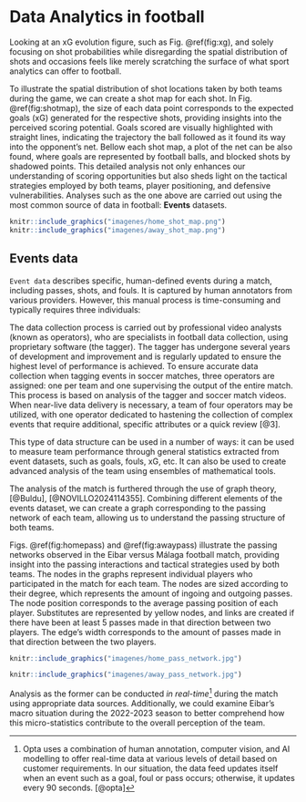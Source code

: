 # Data Analytics in football
Looking at an xG evolution figure, such as Fig. \@ref(fig:xg), and solely focusing on shot probabilities while disregarding the spatial distribution of shots and occasions feels like merely scratching the surface of what sport analytics can offer to football.

To illustrate the spatial distribution of shot locations taken by both teams during the game, we can create a shot map for each shot. In Fig. \@ref(fig:shotmap), the size of each data point corresponds to the expected goals (xG) generated for the respective shots, providing insights into the perceived scoring potential. Goals scored are visually highlighted with straight lines, indicating the trajectory the ball followed as it found its way into the opponent's net. Bellow each shot map, a plot of the net can be also found, where goals are represented by football balls, and blocked shots by shadowed points. This detailed analysis not only enhances our understanding of scoring opportunities but also sheds light on the tactical strategies employed by both teams, player positioning, and defensive vulnerabilities. Analyses such as the one above are carried out using the most common
source of data in football: **Events** datasets.

```r

knitr::include_graphics("imagenes/home_shot_map.png")
knitr::include_graphics("imagenes/away_shot_map.png")
```

## Events data
`Event data`  describes specific, human-defined events during a match,
including passes, shots, and fouls. It is captured by human annotators
from various providers. However, this manual process is time-consuming
and typically requires three individuals:

The data collection process is carried out by professional video
analysts (known as operators), who are specialists in football data
collection, using proprietary software (the tagger). The tagger has
undergone several years of development and improvement and is regularly
updated to ensure the highest level of performance is achieved. To
ensure accurate data collection when tagging events in soccer matches,
three operators are assigned: one per team and one supervising the
output of the entire match. This process is based on analysis of the
tagger and soccer match videos. When near-live data delivery is
necessary, a team of four operators may be utilized, with one operator
dedicated to hastening the collection of complex events that require
additional, specific attributes or a quick review [@3].

This type of data structure can be used in a number of ways: it can be
used to measure team performance through general statistics extracted
from event datasets, such as goals, fouls, xG, etc. It can also be used
to create advanced analysis of the team using ensembles of mathematical
tools.

The analysis of the match is furthered through the use of graph theory,
[@Buldu], [@NOVILLO2024114355]. Combining
different elements of the events dataset, we can create a graph
corresponding to the passing network of each team, allowing us to
understand the passing structure of both teams.


Figs. \@ref(fig:homepass) and \@ref(fig:awaypass) illustrate the
passing networks observed in the Eibar versus Málaga football match,
providing insight into the passing interactions and tactical strategies
used by both teams. The nodes in the graphs represent individual players
who participated in the match for each team. The nodes are sized
according to their degree, which represents the amount of ingoing and
outgoing passes. The node position corresponds to the average passing
position of each player. Substitutes are represented by yellow nodes,
and links are created if there have been at least 5 passes made in that
direction between two players. The edge's width corresponds to the
amount of passes made in that direction between the two players.

```r
knitr::include_graphics("imagenes/home_pass_network.jpg")
```

```r
knitr::include_graphics("imagenes/away_pass_network.jpg")
```

Analysis as the former can be conducted *in real-time*[^1] during the
match using appropriate data sources. Additionally, we could examine
Eibar's macro situation during the 2022-2023 season to better comprehend
how this micro-statistics contribute to the overall perception of the
team.

[^1]: Opta uses a combination of human annotation, computer vision, and
    AI modelling to offer real-time data at various levels of detail
    based on customer requirements. In our situation, the data feed
    updates itself when an event such as a goal, foul or pass occurs;
    otherwise, it updates every 90 seconds. [@opta]
